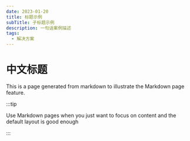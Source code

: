 ```yaml
---
date: 2023-01-20
title: 标题示例
subTitle: 子标题示例
description: 一句话案例描述
tags:
  - 解决方案
---
```


# 中文标题

This is a page generated from markdown to illustrate the Markdown page feature.

:::tip

Use Markdown pages when you just want to focus on content and the default layout is good enough

:::